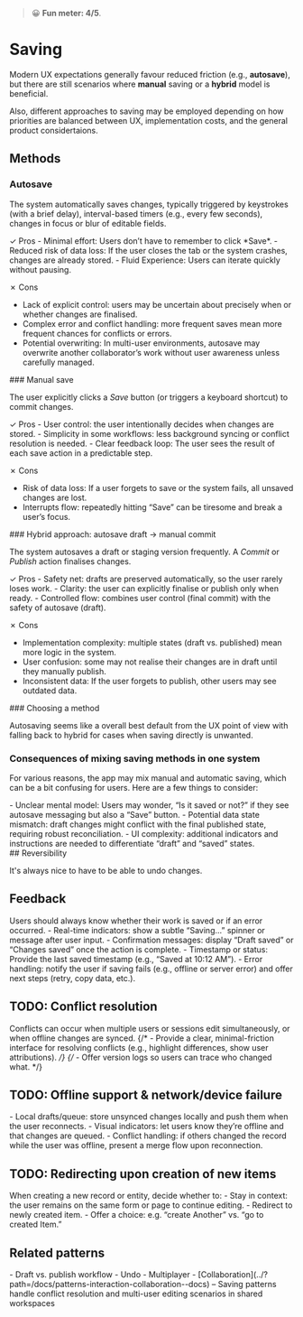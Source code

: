 
<Meta title="Patterns/States/Saving" />

> 😀 **Fun meter: 4/5**.

# Saving

Modern UX expectations generally favour reduced friction (e.g., **autosave**), but there are still scenarios where **manual** saving or a **hybrid** model is beneficial.

Also, different approaches to saving may be employed depending on how priorities are balanced between UX, implementation costs, and the general product considertaions.

## Methods

### Autosave

The system automatically saves changes, typically triggered by keystrokes (with a brief delay), interval-based timers (e.g., every few seconds), changes in focus or blur of editable fields.
<div>
✓ Pros
- Minimal effort: Users don’t have to remember to click *Save*.
- Reduced risk of data loss: If the user closes the tab or the system crashes, changes are already stored.
- Fluid Experience: Users can iterate quickly without pausing.


✗ Cons
- Lack of explicit control: users may be uncertain about precisely when or whether changes are finalised.
- Complex error and conflict handling: more frequent saves mean more frequent chances for conflicts or errors.
- Potential overwriting: In multi-user environments, autosave may overwrite another collaborator’s work without user awareness unless carefully managed.
</div>
### Manual save

The user explicitly clicks a *Save* button (or triggers a keyboard shortcut) to commit changes.
<div>
✓ Pros
- User control: the user intentionally decides when changes are stored.
- Simplicity in some workflows: less background syncing or conflict resolution is needed.
- Clear feedback loop: The user sees the result of each save action in a predictable step.

✗ Cons
- Risk of data loss: If a user forgets to save or the system fails, all unsaved changes are lost.
- Interrupts flow: repeatedly hitting “Save” can be tiresome and break a user’s focus.
</div>
### Hybrid approach: autosave draft → manual commit

The system autosaves a draft or staging version frequently. A *Commit* or *Publish* action finalises changes.
<div>
✓ Pros
- Safety net: drafts are preserved automatically, so the user rarely loses work.
- Clarity: the user can explicitly finalise or publish only when ready.
- Controlled flow: combines user control (final commit) with the safety of autosave (draft).

✗ Cons
- Implementation complexity: multiple states (draft vs. published) mean more logic in the system.
- User confusion: some may not realise their changes are in draft until they manually publish.
- Inconsistent data: If the user forgets to publish, other users may see outdated data.
</div>
### Choosing a method

Autosaving seems like a overall best default from the UX point of view with falling back to hybrid for cases when saving directly is unwanted.

### Consequences of mixing saving methods in one system

For various reasons, the app may mix manual and automatic saving, which can be a bit confusing for users. Here are a few things to consider:
<div>
- Unclear mental model: Users may wonder, “Is it saved or not?” if they see autosave messaging but also a “Save” button.
- Potential data state mismatch: draft changes might conflict with the final published state, requiring robust reconciliation.
- UI complexity: additional indicators and instructions are needed to differentiate “draft” and “saved” states.
</div>
## Reversibility

It's always nice to have to be able to undo changes.

## Feedback

<div>
Users should always know whether their work is saved or if an error occurred.
- Real-time indicators: show a subtle “Saving…” spinner or message after user input.
- Confirmation messages: display “Draft saved” or “Changes saved” once the action is complete.
- Timestamp or status: Provide the last saved timestamp (e.g., “Saved at 10:12 AM”).
- Error handling: notify the user if saving fails (e.g., offline or server error) and offer next steps (retry, copy data, etc.).
</div>

## TODO: Conflict resolution

Conflicts can occur when multiple users or sessions edit simultaneously, or when offline changes are synced.
{/* - Provide a clear, minimal-friction interface for resolving conflicts (e.g., highlight differences, show user attributions). */}
{/* - Offer version logs so users can trace who changed what. */}

## TODO: Offline support & network/device failure

<div>
- Local drafts/queue: store unsynced changes locally and push them when the user reconnects.
- Visual indicators: let users know they’re offline and that changes are queued.
- Conflict handling: if others changed the record while the user was offline, present a merge flow upon reconnection.
</div>

## TODO: Redirecting upon creation of new items

<div>
When creating a new record or entity, decide whether to:
- Stay in context: the user remains on the same form or page to continue editing.
- Redirect to newly created item.
- Offer a choice: e.g. “create Another” vs. “go to created Item.”
</div>

## Related patterns

<div>
- Draft vs. publish workflow
- Undo
- Multiplayer
- [Collaboration](../?path=/docs/patterns-interaction-collaboration--docs) – Saving patterns handle conflict resolution and multi-user editing scenarios in shared workspaces
</div>